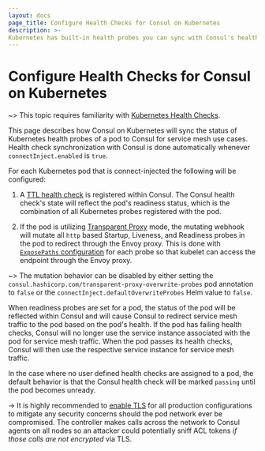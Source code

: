 ```yaml
---
layout: docs
page_title: Configure Health Checks for Consul on Kubernetes
description: >-
Kubernetes has built-in health probes you can sync with Consul's health checks to ensure service mesh traffic is routed to healthy pods. Learn how to register a TTL Health check and use mutating webhooks to redirect k8s liveness, readiness, and startup probes through Envoy proxies.
---
```


# Configure Health Checks for Consul on Kubernetes

~> This topic requires familiarity with [Kubernetes Health Checks](https://kubernetes.io/docs/tasks/configure-pod-container/configure-liveness-readiness-startup-probes/).

This page describes how Consul on Kubernetes will sync the status of Kubernetes health probes of a pod to Consul for service mesh use cases.
Health check synchronization with Consul is done automatically whenever `connectInject.enabled` is `true`.

For each Kubernetes pod that is connect-injected the following will be configured:

1. A [TTL health check](/docs/discovery/checks#ttl) is registered within Consul.
The Consul health check's state will reflect the pod's readiness status,
which is the combination of all Kubernetes probes registered with the pod.

1. If the pod is utilizing [Transparent Proxy](/docs/connect/transparent-proxy) mode, the mutating webhook will mutate all `http` based Startup, Liveness, and Readiness probes in the pod to redirect through the Envoy proxy.
This is done with [`ExposePaths` configuration](/docs/connect/registration/service-registration#expose-paths-configuration-reference) for each probe so that kubelet can access the endpoint through the Envoy proxy.

~> The mutation behavior can be disabled by either setting the `consul.hashicorp.com/transparent-proxy-overwrite-probes` pod annotation to `false` or the `connectInject.defaultOverwriteProbes` Helm value to `false`.

When readiness probes are set for a pod, the status of the pod will be reflected within Consul and will cause Consul to redirect service
mesh traffic to the pod based on the pod's health. If the pod has failing health checks, Consul will no longer use
the service instance associated with the pod for service mesh traffic. When the pod passes its health checks, Consul will
then use the respective service instance for service mesh traffic.

In the case where no user defined health checks are assigned to a pod, the default behavior is that the Consul health check will
be marked `passing` until the pod becomes unready.

-> It is highly recommended to [enable TLS](/docs/k8s/helm#v-global-tls-enabled) for all production configurations to mitigate any
security concerns should the pod network ever be compromised. The controller makes calls across the network to Consul agents on all
nodes so an attacker could potentially sniff ACL tokens *if those calls are not encrypted* via TLS.

